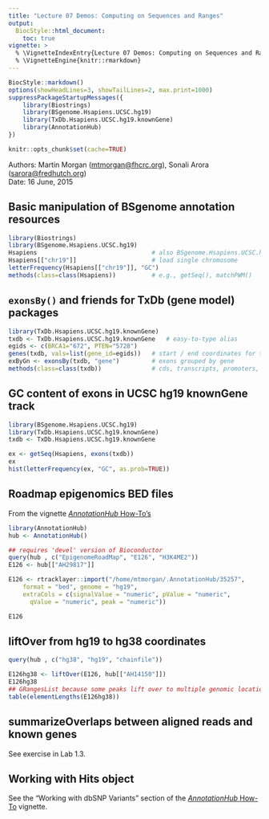 ```yaml
---
title: "Lecture 07 Demos: Computing on Sequences and Ranges"
output:
  BiocStyle::html_document:
    toc: true
vignette: >
  % \VignetteIndexEntry{Lecture 07 Demos: Computing on Sequences and Ranges}
  % \VignetteEngine{knitr::rmarkdown}
---
```


```r
BiocStyle::markdown()
options(showHeadLines=3, showTailLines=2, max.print=1000)
suppressPackageStartupMessages({
    library(Biostrings)
    library(BSgenome.Hsapiens.UCSC.hg19)
    library(TxDb.Hsapiens.UCSC.hg19.knownGene)
    library(AnnotationHub)
})
```

```r
knitr::opts_chunk$set(cache=TRUE)
```

Authors: Martin Morgan (<a
  href="mailto:mtmorgan@fhcrc.org">mtmorgan@fhcrc.org</a>), Sonali
  Arora (<a
  href="mailto:sarora@fredhutch.org">sarora@fredhutch.org</a>)<br />
Date: 16 June, 2015<br />

## Basic manipulation of BSgenome annotation resources

```r
library(Biostrings)
library(BSgenome.Hsapiens.UCSC.hg19)
Hsapiens                                # also BSgenome.Hsapiens.UCSC.hg19
Hsapiens[["chr19"]]                     # load single chromosome
letterFrequency(Hsapiens[["chr19"]], "GC")
methods(class=class(Hsapiens))          # e.g., getSeq(), matchPWM()
```

## `exonsBy()` and friends for TxDb (gene model) packages

```r
library(TxDb.Hsapiens.UCSC.hg19.knownGene)
txdb <- TxDb.Hsapiens.UCSC.hg19.knownGene   # easy-to-type alias
egids <- c(BRCA1="672", PTEN="5728")
genes(txdb, vals=list(gene_id=egids))   # start / end coordinates for two genes
exByGn <- exonsBy(txdb, "gene")         # exons grouped by gene
methods(class=class(txdb))              # cds, transcripts, promoters, ...
```

## GC content of exons in UCSC hg19 knownGene track

```r
library(BSgenome.Hsapiens.UCSC.hg19)
library(TxDb.Hsapiens.UCSC.hg19.knownGene)
txdb <- TxDb.Hsapiens.UCSC.hg19.knownGene

ex <- getSeq(Hsapiens, exons(txdb))
ex
hist(letterFrequency(ex, "GC", as.prob=TRUE))
```

## Roadmap epigenomics BED files

From the vignette [_AnnotationHub_ How-To's](http://bioconductor.org/packages/devel/bioc/vignettes/AnnotationHub/inst/doc/AnnotationHub-HOWTO.html)

```r
library(AnnotationHub)
hub <- AnnotationHub()
```
```r
## requires 'devel' version of Bioconductor
query(hub , c("EpigenomeRoadMap", "E126", "H3K4ME2"))
E126 <- hub[["AH29817"]]
```
```r
E126 <- rtracklayer::import("/home/mtmorgan/.AnnotationHub/35257",
    format = "bed", genome = "hg19", 
    extraCols = c(signalValue = "numeric", pValue = "numeric", 
      qValue = "numeric", peak = "numeric"))

```
```r
E126
```

## liftOver from hg19 to hg38 coordinates

```r
query(hub , c("hg38", "hg19", "chainfile"))

E126hg38 <- liftOver(E126, hub[["AH14150"]])
E126hg38
## GRangesList because some peaks lift over to multiple genomic locations
table(elementLengths(E126hg38))
```

## summarizeOverlaps between aligned reads and known genes

See exercise in Lab 1.3.

## Working with Hits object

See the "Working with dbSNP Variants" section of the
[_AnnotationHub_ How-To](http://bioconductor.org/packages/devel/bioc/vignettes/AnnotationHub/inst/doc/AnnotationHub-HOWTO.html#working-with-dbsnp-variants)
vignette.
